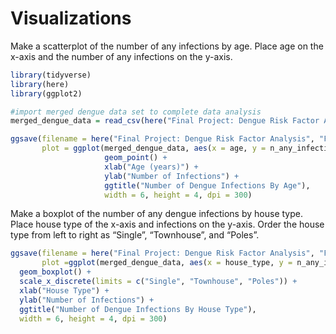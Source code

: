 # Visualizations

Make a scatterplot of the number of any infections by age. Place age on the x-axis and the number of any infections on the y-axis.

```r
library(tidyverse)
library(here)
library(ggplot2)

#import merged dengue data set to complete data analysis
merged_dengue_data = read_csv(here("Final Project: Dengue Risk Factor Analysis","Data","Processed Data","merged_dengue_data.csv"))

ggsave(filename = here("Final Project: Dengue Risk Factor Analysis", "Figures", "age_vs_infections_plot.png"),
       plot = ggplot(merged_dengue_data, aes(x = age, y = n_any_infections)) + 
                     geom_point() + 
                     xlab("Age (years)") + 
                     ylab("Number of Infections") +
                     ggtitle("Number of Dengue Infections By Age"),
                     width = 6, height = 4, dpi = 300)
```

Make a boxplot of the number of any dengue infections by house type. Place house type of the x-axis and infections on the y-axis. Order the house type from left to right as "Single", "Townhouse", and "Poles".

```r
ggsave(filename = here("Final Project: Dengue Risk Factor Analysis", "Figures", "house_type_vs_infections_plot.png"),
       plot =ggplot(merged_dengue_data, aes(x = house_type, y = n_any_infections, color = house_type)) + 
  geom_boxplot() + 
  scale_x_discrete(limits = c("Single", "Townhouse", "Poles")) +
  xlab("House Type") + 
  ylab("Number of Infections") +
  ggtitle("Number of Dengue Infections By House Type"),
  width = 6, height = 4, dpi = 300)

```

